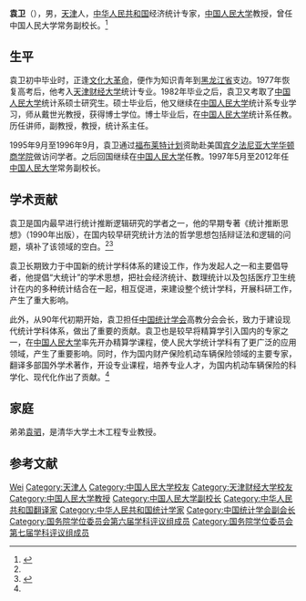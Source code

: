 '''袁卫'''（{{bd|1950年|6月||}}），男，[[天津|天津]]人，[[中华人民共和国|中华人民共和国]]经济统计专家，[[中国人民大学|中国人民大学]]教授，曾任中国人民大学常务副校长。<ref name=ifeng>{{Cite web|title=简历：财经人物袁卫|url=http://finance.ifeng.com/people/economist/yuanwei.shtml|accessdate=|work=凤凰网|archive-date=2020-04-07|archive-url=https://web.archive.org/web/20200407235638/http://finance.ifeng.com/people/economist/yuanwei.shtml|dead-url=no}}</ref>

== 生平 ==
袁卫初中毕业时，正逢[[文化大革命|文化大革命]]，便作为知识青年到[[黑龙江省|黑龙江省]]支边。1977年恢复高考后，他考入[[天津财经大学|天津财经大学]]统计专业。1982年毕业之后，袁卫又考取了[[中国人民大学|中国人民大学]]统计系硕士研究生。硕士毕业后，他又继续在[[中国人民大学|中国人民大学]]统计系专业学习，师从戴世光教授，获得博士学位。博士毕业后，在[[中国人民大学|中国人民大学]]统计系任教。历任讲师，副教授，教授，统计系主任。

1995年9月至1996年9月，袁卫通过[[福布莱特计划|福布莱特计划]]资助赴美国[[宾夕法尼亚大学|宾夕法尼亚大学]][[华顿商学院|华顿商学院]]做访问学者。之后回国继续在[[中国人民大学|中国人民大学]]任教。1997年5月至2012年任[[中国人民大学|中国人民大学]]常务副校长。

== 学术贡献 ==
袁卫是国内最早进行统计推断逻辑研究的学者之一，他的早期专著《统计推断思想》（1990年出版），在国内较早研究统计方法的哲学思想包括辩证法和逻辑的问题，填补了该领域的空白。<ref name=ifeng/><ref name=renda>{{Cite web |url=http://www1.ruc.edu.cn/101587/25458.html |title=袁卫教授简介，中国人民大学网站 |access-date=2014-02-23 |archive-date=2012-07-10 |archive-url=https://web.archive.org/web/20120710065817/http://www1.ruc.edu.cn/101587/25458.html |dead-url=yes }}</ref>

袁卫长期致力于中国新的统计学科体系的建设工作，作为发起人之一和主要倡导者，他提倡“大统计”的学术思想，把社会经济统计、数理统计以及包括医疗卫生统计在内的多种统计结合在一起，相互促进，来建设整个统计学科，开展科研工作，产生了重大影响。

此外，从90年代初期开始，袁卫担任[[中国统计学会|中国统计学会]]高教分会会长，致力于建设现代统计学科体系，做出了重要的贡献。袁卫也是较早将精算学引入国内的专家之一，在[[中国人民大学|中国人民大学]]率先开办精算学课程，使人民大学统计学科有了更广泛的应用领域，产生了重要影响。同时，作为国内财产保险机动车辆保险领域的主要专家，翻译多部国外学术著作，开设专业课程，培养专业人才，为国内机动车辆保险的科学化、现代化作出了贡献。<ref name=ifeng/>

== 家庭==
弟弟[[袁驷|袁驷]]，是清华大学土木工程专业教授。

== 参考文献 ==
{{reflist}}

{{国务院学位委员会第六届学科评议组/应用经济学}}
{{国务院学位委员会第七届学科评议组/统计学}}
{{Navboxes
| title  = 袁卫在[[中国统计学会|中国统计学会]]的职务
| list1  =
{{中国统计学会第四届理事会}}
{{中国统计学会第五届理事会}}
{{中国统计学会第六届理事会}}
}}

{{Authority control}}
{{DEFAULTSORT:Yuan袁}}
[[Category:袁姓|Wei]]
[[Category:天津人|Category:天津人]]
[[Category:中国人民大学校友|Category:中国人民大学校友]]
[[Category:天津财经大学校友|Category:天津财经大学校友]]
[[Category:中国人民大学教授|Category:中国人民大学教授]]
[[Category:中国人民大学副校长|Category:中国人民大学副校长]]
[[Category:中华人民共和国翻译家|Category:中华人民共和国翻译家]]
[[Category:中华人民共和国统计学家|Category:中华人民共和国统计学家]]
[[Category:中国统计学会副会长|Category:中国统计学会副会长]]
[[Category:国务院学位委员会第六届学科评议组成员|Category:国务院学位委员会第六届学科评议组成员]]
[[Category:国务院学位委员会第七届学科评议组成员|Category:国务院学位委员会第七届学科评议组成员]]